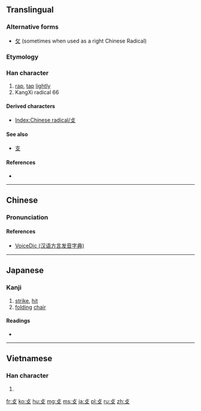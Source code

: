 {{also|撲|支}}
==Translingual==
{{stroke order|type=animate}}

===Alternative forms===
* [[攵]] (sometimes when used as a right Chinese Radical)

===Etymology===
{{Han compound|卜|又|c1=p|c2=s|t1=branch|t2=hand|ls=psc}}

===Han character===
{{Han char|rn=66|rad=攴|as=00|sn=4|four=|canj=卜水 (YE)}}

# [[rap]], [[tap]] [[lightly]]
# KangXi radical 66

====Derived characters====
* [[Index:Chinese radical/攴]]

====See also====
* [[支]] {{qualifier|graphically similar, appears as variant, as in [[鼓]], [[鼔]]}}

====References====
* {{Han ref|kx=0468.040|dkj=13108|dj=0815.330|hdz=21447.080|uh=6534|ud=25908}}

----

==Chinese==
{{zh-hanzi-box|[[攴]]}}

===Pronunciation===
{{zh-pron
|m=pū
|c=bok1
|h=pfs=phuk, phok
|mn=phok
|w=
|mc=y
|oc=y
|ma=|ma2=
|cat=v
}}

====References====
*[http://cn.voicedic.com/ VoiceDic (汉语方言发音字典)]

----

==Japanese==

===Kanji===
{{ja-kanji|grade=|rs=攴00}}

# [[strike]], [[hit]]
# [[folding]] [[chair]]

====Readings====
* {{ja-readings|on=[[ほく]] (hoku), [[はく]] (haku)|kun=[[うつ]] (utsu)}}

----

==Vietnamese==

===Han character===
{{vi-hantu|[[phộc]]|rs=攴00}}

# {{defn|lang=vi|sort=攴00}}

[[Category:CJKV radicals| ]]

[[fr:攴]]
[[ko:攴]]
[[hu:攴]]
[[mg:攴]]
[[ms:攴]]
[[ja:攴]]
[[pl:攴]]
[[ru:攴]]
[[zh:攴]]